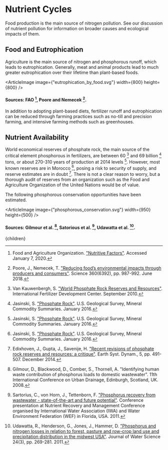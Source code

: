 


# Nutrient Cycles

Food production is the main source of nitrogen pollution. See our discussion of nutrient pollution for information on broader causes and ecological impacts of them.

## Food and Eutrophication
Agriculture is the main source of nitrogen and phosphorous runoff, which leads to eutrophication. Generally, meat and animal products lead to much greater eutrophication over their lifetime than plant-based foods.

<ArticleImage image={"eutrophication_by_food.svg"} width={800} height={800} />
#### Sources: FAO [^2], Poore and Nemecek [^5].

In addition to adopting plant-based diets, fertilizer runoff and eutrophication can be reduced through farming practices such as no-till and precision farming, and intensive farming methods such as greenhouses.

## Nutrient Availability
World economical reserves of phosphate rock, the main source of the critical element phosphorous in fertilizers, are between 60 [^8] and 69 billion [^4] tons, or about 270-310 years of production at 2014 levels [^4]. However, most known reserves are in Morocco [^4], posing a risk to security of supply, and reserve estimates are in doubt [^1]. There is not a clear reason to worry, but a thorough audit of reserves from an organization such as the Food and Agriculture Organization of the United Nations would be of value.

The following phosphorous conservation opportunities have been estimated.

<ArticleImage image={"phosphorous_conservation.svg"} width={950} height={500} />
#### Sources: Gilmour et al. [^3], Satorious et al. [^6], Udawatta et al. [^7].



[^1]: Edixhoven, J., Gupta, J., Savenije, H. ["Recent revisions of phosphate rock reserves and resources: a critique"](http://www.earth-syst-dynam.net/5/491/2014/). Earth Syst. Dynam., 5, pp. 491-507. December 2014.

[^2]: Food and Agriculture Organization. ["Nutritive Factors"](http://www.fao.org/economic/the-statistics-division-ess/publications-studies/publications/nutritive-factors/en/). Accessed January 7, 2020.

[^3]: Gilmour, D., Blackwood, D., Comber, S., Thornell, A. "Identifying human waste contribution of phosphorus loads to domestic wastewater". 11th International Conference on Urban Drainage, Edinburgh, Scotland, UK. 2008.

[^4]: Jasinski, S. ["Phosphate Rock"](http://minerals.usgs.gov/minerals/pubs/commodity/phosphate_rock/mcs-2012-phosp.pdf). U.S. Geological Survey, Mineral Commodity Summaries. January 2016.

[^5]: Poore, J., Nemecek, T. ["Reducing food’s environmental impacts through producers and consumers"](https://science.sciencemag.org/content/360/6392/987). Science 360(6392), pp. 987-992. June 2018.

[^6]: Sartorius, C., von Horn, J., Tettenborn, F. ["Phosphorus recovery from wastewater - state-of-the-art and future potential"](http://www.susana.org/en/resources/library/details/1304). Conference presentation at Nutrient Recovery and Management Conference organised by International Water Association (IWA) and Water Environment Federation (WEF) in Florida, USA. 2011.

[^7]: Udawatta, R., Henderson, G., Jones, J., Hammer, D. ["Phosphorus and nitrogen losses in relation to forest, pasture and row-crop land use and precipitation distribution in the midwest USA"](http://www.erudit.org/revue/rseau/2011/v24/n3/1006477ar.html). Journal of Water Science 24(3), pp. 269-281. 2011.

[^8]: Van Kauwenbergh, S. ["World Phosphate Rock Reserves and Resources"](http://pdf.usaid.gov/pdf_docs/Pnadw835.PDF). International Fertilizer Development Center. September 2010.

  <Article 
    focusAreaUrl={focusAreaUrl} 
    hierarchy={hierarchy} 
    site={site}
  >
    {children}
  </Article>